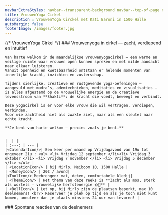 ```yaml
---
navbarExtraStyles: navbar--transparent-background navbar--top-of-page navbar--dark
title: VrouwenYoga Cirkel
description : VrouwenYoga Circkel met Kati Baroni in 1500 Halle
autoMargin: false
footerImage: /images/footer.jpg
---
```


<Section className="section--auto-margin pb-3">
  <ContentWithBackground src="/images/lessons/vrouwenyogacirkel.jpg" className="vh-50 w-100">
    {/* <SectionFooter className="text--light">
      VrouwenYoga Cirkel
    </SectionFooter> */}
  </ContentWithBackground>
  <Content className="w-100">
    ### Vrouwenyoga in cirkel — zacht, verdiepend en intuïtief
    
    Van harte welkom in de maandelijkse vrouwenyogacirkel – een warme en veilige ruimte waar vrouwen open kunnen spreken en met milde aandacht naar elkaar luisteren.  
    Vanuit openheid en kwetsbaarheid ontstaan er helende momenten van innerlijke kracht, inzichten en zusterschap.
    
    Tijdens sierlijke, creatieve en rustgevende yoga-oefeningen – aangevuld met mudra’s, ademtechnieken, meditaties en visualisaties – is alles afgestemd op de vrouwelijke energie en de creatieve levensstroom van **Shakti**: de kracht die voedt, beweegt en verbindt.
    
    Deze yogacirkel is er voor elke vrouw die wil vertragen, verdiepen, verbinden.  
    Voor wie zachtheid niet als zwakte ziet, maar als een sleutel naar echte kracht.

    **Je bent van harte welkom – precies zoals je bent.**


    |  | |
    | :---: | --- |
    |<CalendarIcon/>| Een keer per maand op Vrijdagavond van 19u tot ongeveer 21u : <ul> <li> Vrijdag 12 september </li><li> Vrijdag 3 oktober </li> <li> Vrijdag 7 november </li> <li> Vrijdag 5 december </li> </ul> |
    | <LocationIcon/> | bij Mirlo, Meiboom 10, 1500 Halle | 
    | <MoneyIcon/> | 20€ / avond| 
    |<ToolIcon/>|Meebrengen: mat, deken, comfortabele kledij|
    | <ThemeIcon/> | Het thema van deze reeks is **Zacht als mos, sterk als wortels - vrouwelijke herfstenergie 🌞🌸** | 
    | <BellIcon/> | Let op, bij Mirlo zijn de plaatsen beperkt, max 10 deelnemers! <br/> Reserveer je plek op tijd en als je toch niet kunt komen, annuleer dan je plaats minstens 24 uur van tevoren! | 
    

  </Content>
</Section>

<Section className="pb-3">  
  

  <Content className="w-100 section__content--auto-margin">
     ###  Spontane reacties van de deelnemers      
     <Carousel ContentWithBackgroundImageName="" folderNameWithMdxFiles="yogacircle-testimonial"/>  
  </Content>
</Section>

